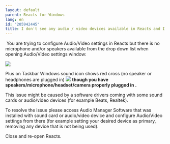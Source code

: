 ```yaml
---
layout: default
parent: Reacts for Windows
lang: en
id: "205942445"
title: I don't see any audio / video devices available in Reacts and I see red cross on Windows sound icon 
---
```

 You are trying to configure Audio/Video settings in Reacts but there is no microphone and/or speakers available from the drop down list when opening Audio/Video settings window:

![](@assets/attachments/Empty_audio_video_settings.png)

  
Plus on Taskbar Windows sound icon shows red cross (no speaker or headphones are plugged in) ![](@assets/attachments/sound_icon.png) **though you have speakers/microphone/headset/camera properly plugged in .**

This issue might be caused by a software drivers coming with some sound cards or audio/video devices (for example Beats, Realtek). 

To resolve the issue please access Audio Manager Software that was installed with sound card or audio/video device and configure Audio/Video settings from there (for example setting your desired device as primary, removing any device that is not being used). 

Close and re-open Reacts.


